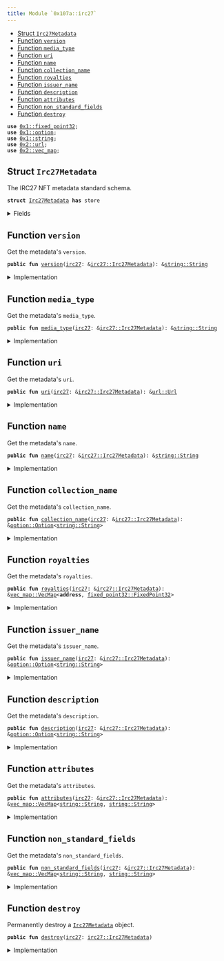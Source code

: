 ```yaml
---
title: Module `0x107a::irc27`
---
```




-  [Struct `Irc27Metadata`](#0x107a_irc27_Irc27Metadata)
-  [Function `version`](#0x107a_irc27_version)
-  [Function `media_type`](#0x107a_irc27_media_type)
-  [Function `uri`](#0x107a_irc27_uri)
-  [Function `name`](#0x107a_irc27_name)
-  [Function `collection_name`](#0x107a_irc27_collection_name)
-  [Function `royalties`](#0x107a_irc27_royalties)
-  [Function `issuer_name`](#0x107a_irc27_issuer_name)
-  [Function `description`](#0x107a_irc27_description)
-  [Function `attributes`](#0x107a_irc27_attributes)
-  [Function `non_standard_fields`](#0x107a_irc27_non_standard_fields)
-  [Function `destroy`](#0x107a_irc27_destroy)


<pre><code><b>use</b> <a href="../move-stdlib/fixed_point32.md#0x1_fixed_point32">0x1::fixed_point32</a>;
<b>use</b> <a href="../move-stdlib/option.md#0x1_option">0x1::option</a>;
<b>use</b> <a href="../move-stdlib/string.md#0x1_string">0x1::string</a>;
<b>use</b> <a href="../iota-framework/url.md#0x2_url">0x2::url</a>;
<b>use</b> <a href="../iota-framework/vec_map.md#0x2_vec_map">0x2::vec_map</a>;
</code></pre>



<a name="0x107a_irc27_Irc27Metadata"></a>

## Struct `Irc27Metadata`

The IRC27 NFT metadata standard schema.


<pre><code><b>struct</b> <a href="irc27.md#0x107a_irc27_Irc27Metadata">Irc27Metadata</a> <b>has</b> store
</code></pre>



<details>
<summary>Fields</summary>


<dl>
<dt>
<code>version: <a href="../move-stdlib/string.md#0x1_string_String">string::String</a></code>
</dt>
<dd>
 Version of the metadata standard.
</dd>
<dt>
<code>media_type: <a href="../move-stdlib/string.md#0x1_string_String">string::String</a></code>
</dt>
<dd>
 The media type (MIME) of the asset.

 ## Examples
 - Image files: <code>image/jpeg</code>, <code>image/png</code>, <code>image/gif</code>, etc.
 - Video files: <code>video/x-msvideo</code> (avi), <code>video/mp4</code>, <code>video/mpeg</code>, etc.
 - Audio files: <code>audio/mpeg</code>, <code>audio/wav</code>, etc.
 - 3D Assets: <code>model/obj</code>, <code>model/u3d</code>, etc.
 - Documents: <code>application/pdf</code>, <code>text/plain</code>, etc.
</dd>
<dt>
<code>uri: <a href="../iota-framework/url.md#0x2_url_Url">url::Url</a></code>
</dt>
<dd>
 URL pointing to the NFT file location.
</dd>
<dt>
<code>name: <a href="../move-stdlib/string.md#0x1_string_String">string::String</a></code>
</dt>
<dd>
 Alphanumeric text string defining the human identifiable name for the NFT.
</dd>
<dt>
<code>collection_name: <a href="../move-stdlib/option.md#0x1_option_Option">option::Option</a>&lt;<a href="../move-stdlib/string.md#0x1_string_String">string::String</a>&gt;</code>
</dt>
<dd>
 The human-readable collection name of the NFT.
</dd>
<dt>
<code>royalties: <a href="../iota-framework/vec_map.md#0x2_vec_map_VecMap">vec_map::VecMap</a>&lt;<b>address</b>, <a href="../move-stdlib/fixed_point32.md#0x1_fixed_point32_FixedPoint32">fixed_point32::FixedPoint32</a>&gt;</code>
</dt>
<dd>
 Royalty payment addresses mapped to the payout percentage.
 Contains a hash of the 32 bytes parsed from the BECH32 encoded IOTA address in the metadata, it is a legacy address.
 Royalties are not supported by the protocol and needed to be processed by an integrator.
</dd>
<dt>
<code>issuer_name: <a href="../move-stdlib/option.md#0x1_option_Option">option::Option</a>&lt;<a href="../move-stdlib/string.md#0x1_string_String">string::String</a>&gt;</code>
</dt>
<dd>
 The human-readable name of the NFT creator.
</dd>
<dt>
<code>description: <a href="../move-stdlib/option.md#0x1_option_Option">option::Option</a>&lt;<a href="../move-stdlib/string.md#0x1_string_String">string::String</a>&gt;</code>
</dt>
<dd>
 The human-readable description of the NFT.
</dd>
<dt>
<code>attributes: <a href="../iota-framework/vec_map.md#0x2_vec_map_VecMap">vec_map::VecMap</a>&lt;<a href="../move-stdlib/string.md#0x1_string_String">string::String</a>, <a href="../move-stdlib/string.md#0x1_string_String">string::String</a>&gt;</code>
</dt>
<dd>
 Additional attributes which follow [OpenSea Metadata standards](https://docs.opensea.io/docs/metadata-standards).
</dd>
<dt>
<code>non_standard_fields: <a href="../iota-framework/vec_map.md#0x2_vec_map_VecMap">vec_map::VecMap</a>&lt;<a href="../move-stdlib/string.md#0x1_string_String">string::String</a>, <a href="../move-stdlib/string.md#0x1_string_String">string::String</a>&gt;</code>
</dt>
<dd>
 Legacy non-standard metadata fields.
</dd>
</dl>


</details>

<a name="0x107a_irc27_version"></a>

## Function `version`

Get the metadata's <code>version</code>.


<pre><code><b>public</b> <b>fun</b> <a href="irc27.md#0x107a_irc27_version">version</a>(<a href="irc27.md#0x107a_irc27">irc27</a>: &<a href="irc27.md#0x107a_irc27_Irc27Metadata">irc27::Irc27Metadata</a>): &<a href="../move-stdlib/string.md#0x1_string_String">string::String</a>
</code></pre>



<details>
<summary>Implementation</summary>


<pre><code><b>public</b> <b>fun</b> <a href="irc27.md#0x107a_irc27_version">version</a>(<a href="irc27.md#0x107a_irc27">irc27</a>: &<a href="irc27.md#0x107a_irc27_Irc27Metadata">Irc27Metadata</a>): &String {
    &<a href="irc27.md#0x107a_irc27">irc27</a>.version
}
</code></pre>



</details>

<a name="0x107a_irc27_media_type"></a>

## Function `media_type`

Get the metadata's <code>media_type</code>.


<pre><code><b>public</b> <b>fun</b> <a href="irc27.md#0x107a_irc27_media_type">media_type</a>(<a href="irc27.md#0x107a_irc27">irc27</a>: &<a href="irc27.md#0x107a_irc27_Irc27Metadata">irc27::Irc27Metadata</a>): &<a href="../move-stdlib/string.md#0x1_string_String">string::String</a>
</code></pre>



<details>
<summary>Implementation</summary>


<pre><code><b>public</b> <b>fun</b> <a href="irc27.md#0x107a_irc27_media_type">media_type</a>(<a href="irc27.md#0x107a_irc27">irc27</a>: &<a href="irc27.md#0x107a_irc27_Irc27Metadata">Irc27Metadata</a>): &String {
    &<a href="irc27.md#0x107a_irc27">irc27</a>.media_type
}
</code></pre>



</details>

<a name="0x107a_irc27_uri"></a>

## Function `uri`

Get the metadata's <code>uri</code>.


<pre><code><b>public</b> <b>fun</b> <a href="irc27.md#0x107a_irc27_uri">uri</a>(<a href="irc27.md#0x107a_irc27">irc27</a>: &<a href="irc27.md#0x107a_irc27_Irc27Metadata">irc27::Irc27Metadata</a>): &<a href="../iota-framework/url.md#0x2_url_Url">url::Url</a>
</code></pre>



<details>
<summary>Implementation</summary>


<pre><code><b>public</b> <b>fun</b> <a href="irc27.md#0x107a_irc27_uri">uri</a>(<a href="irc27.md#0x107a_irc27">irc27</a>: &<a href="irc27.md#0x107a_irc27_Irc27Metadata">Irc27Metadata</a>): &Url {
    &<a href="irc27.md#0x107a_irc27">irc27</a>.uri
}
</code></pre>



</details>

<a name="0x107a_irc27_name"></a>

## Function `name`

Get the metadata's <code>name</code>.


<pre><code><b>public</b> <b>fun</b> <a href="irc27.md#0x107a_irc27_name">name</a>(<a href="irc27.md#0x107a_irc27">irc27</a>: &<a href="irc27.md#0x107a_irc27_Irc27Metadata">irc27::Irc27Metadata</a>): &<a href="../move-stdlib/string.md#0x1_string_String">string::String</a>
</code></pre>



<details>
<summary>Implementation</summary>


<pre><code><b>public</b> <b>fun</b> <a href="irc27.md#0x107a_irc27_name">name</a>(<a href="irc27.md#0x107a_irc27">irc27</a>: &<a href="irc27.md#0x107a_irc27_Irc27Metadata">Irc27Metadata</a>): &String {
    &<a href="irc27.md#0x107a_irc27">irc27</a>.name
}
</code></pre>



</details>

<a name="0x107a_irc27_collection_name"></a>

## Function `collection_name`

Get the metadata's <code>collection_name</code>.


<pre><code><b>public</b> <b>fun</b> <a href="irc27.md#0x107a_irc27_collection_name">collection_name</a>(<a href="irc27.md#0x107a_irc27">irc27</a>: &<a href="irc27.md#0x107a_irc27_Irc27Metadata">irc27::Irc27Metadata</a>): &<a href="../move-stdlib/option.md#0x1_option_Option">option::Option</a>&lt;<a href="../move-stdlib/string.md#0x1_string_String">string::String</a>&gt;
</code></pre>



<details>
<summary>Implementation</summary>


<pre><code><b>public</b> <b>fun</b> <a href="irc27.md#0x107a_irc27_collection_name">collection_name</a>(<a href="irc27.md#0x107a_irc27">irc27</a>: &<a href="irc27.md#0x107a_irc27_Irc27Metadata">Irc27Metadata</a>): &Option&lt;String&gt; {
    &<a href="irc27.md#0x107a_irc27">irc27</a>.collection_name
}
</code></pre>



</details>

<a name="0x107a_irc27_royalties"></a>

## Function `royalties`

Get the metadata's <code>royalties</code>.


<pre><code><b>public</b> <b>fun</b> <a href="irc27.md#0x107a_irc27_royalties">royalties</a>(<a href="irc27.md#0x107a_irc27">irc27</a>: &<a href="irc27.md#0x107a_irc27_Irc27Metadata">irc27::Irc27Metadata</a>): &<a href="../iota-framework/vec_map.md#0x2_vec_map_VecMap">vec_map::VecMap</a>&lt;<b>address</b>, <a href="../move-stdlib/fixed_point32.md#0x1_fixed_point32_FixedPoint32">fixed_point32::FixedPoint32</a>&gt;
</code></pre>



<details>
<summary>Implementation</summary>


<pre><code><b>public</b> <b>fun</b> <a href="irc27.md#0x107a_irc27_royalties">royalties</a>(<a href="irc27.md#0x107a_irc27">irc27</a>: &<a href="irc27.md#0x107a_irc27_Irc27Metadata">Irc27Metadata</a>): &VecMap&lt;<b>address</b>, FixedPoint32&gt; {
    &<a href="irc27.md#0x107a_irc27">irc27</a>.royalties
}
</code></pre>



</details>

<a name="0x107a_irc27_issuer_name"></a>

## Function `issuer_name`

Get the metadata's <code>issuer_name</code>.


<pre><code><b>public</b> <b>fun</b> <a href="irc27.md#0x107a_irc27_issuer_name">issuer_name</a>(<a href="irc27.md#0x107a_irc27">irc27</a>: &<a href="irc27.md#0x107a_irc27_Irc27Metadata">irc27::Irc27Metadata</a>): &<a href="../move-stdlib/option.md#0x1_option_Option">option::Option</a>&lt;<a href="../move-stdlib/string.md#0x1_string_String">string::String</a>&gt;
</code></pre>



<details>
<summary>Implementation</summary>


<pre><code><b>public</b> <b>fun</b> <a href="irc27.md#0x107a_irc27_issuer_name">issuer_name</a>(<a href="irc27.md#0x107a_irc27">irc27</a>: &<a href="irc27.md#0x107a_irc27_Irc27Metadata">Irc27Metadata</a>): &Option&lt;String&gt; {
    &<a href="irc27.md#0x107a_irc27">irc27</a>.issuer_name
}
</code></pre>



</details>

<a name="0x107a_irc27_description"></a>

## Function `description`

Get the metadata's <code>description</code>.


<pre><code><b>public</b> <b>fun</b> <a href="irc27.md#0x107a_irc27_description">description</a>(<a href="irc27.md#0x107a_irc27">irc27</a>: &<a href="irc27.md#0x107a_irc27_Irc27Metadata">irc27::Irc27Metadata</a>): &<a href="../move-stdlib/option.md#0x1_option_Option">option::Option</a>&lt;<a href="../move-stdlib/string.md#0x1_string_String">string::String</a>&gt;
</code></pre>



<details>
<summary>Implementation</summary>


<pre><code><b>public</b> <b>fun</b> <a href="irc27.md#0x107a_irc27_description">description</a>(<a href="irc27.md#0x107a_irc27">irc27</a>: &<a href="irc27.md#0x107a_irc27_Irc27Metadata">Irc27Metadata</a>): &Option&lt;String&gt; {
    &<a href="irc27.md#0x107a_irc27">irc27</a>.description
}
</code></pre>



</details>

<a name="0x107a_irc27_attributes"></a>

## Function `attributes`

Get the metadata's <code>attributes</code>.


<pre><code><b>public</b> <b>fun</b> <a href="irc27.md#0x107a_irc27_attributes">attributes</a>(<a href="irc27.md#0x107a_irc27">irc27</a>: &<a href="irc27.md#0x107a_irc27_Irc27Metadata">irc27::Irc27Metadata</a>): &<a href="../iota-framework/vec_map.md#0x2_vec_map_VecMap">vec_map::VecMap</a>&lt;<a href="../move-stdlib/string.md#0x1_string_String">string::String</a>, <a href="../move-stdlib/string.md#0x1_string_String">string::String</a>&gt;
</code></pre>



<details>
<summary>Implementation</summary>


<pre><code><b>public</b> <b>fun</b> <a href="irc27.md#0x107a_irc27_attributes">attributes</a>(<a href="irc27.md#0x107a_irc27">irc27</a>: &<a href="irc27.md#0x107a_irc27_Irc27Metadata">Irc27Metadata</a>): &VecMap&lt;String, String&gt; {
    &<a href="irc27.md#0x107a_irc27">irc27</a>.attributes
}
</code></pre>



</details>

<a name="0x107a_irc27_non_standard_fields"></a>

## Function `non_standard_fields`

Get the metadata's <code>non_standard_fields</code>.


<pre><code><b>public</b> <b>fun</b> <a href="irc27.md#0x107a_irc27_non_standard_fields">non_standard_fields</a>(<a href="irc27.md#0x107a_irc27">irc27</a>: &<a href="irc27.md#0x107a_irc27_Irc27Metadata">irc27::Irc27Metadata</a>): &<a href="../iota-framework/vec_map.md#0x2_vec_map_VecMap">vec_map::VecMap</a>&lt;<a href="../move-stdlib/string.md#0x1_string_String">string::String</a>, <a href="../move-stdlib/string.md#0x1_string_String">string::String</a>&gt;
</code></pre>



<details>
<summary>Implementation</summary>


<pre><code><b>public</b> <b>fun</b> <a href="irc27.md#0x107a_irc27_non_standard_fields">non_standard_fields</a>(<a href="irc27.md#0x107a_irc27">irc27</a>: &<a href="irc27.md#0x107a_irc27_Irc27Metadata">Irc27Metadata</a>): &VecMap&lt;String, String&gt; {
    &<a href="irc27.md#0x107a_irc27">irc27</a>.non_standard_fields
}
</code></pre>



</details>

<a name="0x107a_irc27_destroy"></a>

## Function `destroy`

Permanently destroy a <code><a href="irc27.md#0x107a_irc27_Irc27Metadata">Irc27Metadata</a></code> object.


<pre><code><b>public</b> <b>fun</b> <a href="irc27.md#0x107a_irc27_destroy">destroy</a>(<a href="irc27.md#0x107a_irc27">irc27</a>: <a href="irc27.md#0x107a_irc27_Irc27Metadata">irc27::Irc27Metadata</a>)
</code></pre>



<details>
<summary>Implementation</summary>


<pre><code><b>public</b> <b>fun</b> <a href="irc27.md#0x107a_irc27_destroy">destroy</a>(<a href="irc27.md#0x107a_irc27">irc27</a>: <a href="irc27.md#0x107a_irc27_Irc27Metadata">Irc27Metadata</a>) {
    <b>let</b> <a href="irc27.md#0x107a_irc27_Irc27Metadata">Irc27Metadata</a> {
        version: _,
        media_type: _,
        uri: _,
        name: _,
        collection_name: _,
        royalties: _,
        issuer_name: _,
        description: _,
        attributes: _,
        non_standard_fields: _,
    } = <a href="irc27.md#0x107a_irc27">irc27</a>;
 }
</code></pre>



</details>
